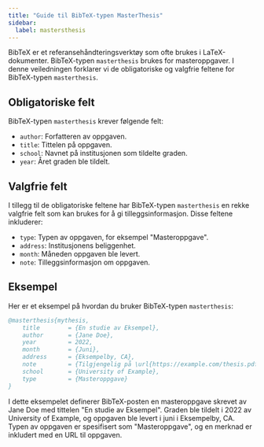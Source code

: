 ```yaml
---
title: "Guide til BibTeX-typen MasterThesis"
sidebar:
  label: mastersthesis
---
```



BibTeX er et referansehåndteringsverktøy som ofte brukes i LaTeX-dokumenter. BibTeX-typen `masterthesis` brukes for masteroppgaver. I denne veiledningen forklarer vi de obligatoriske og valgfrie feltene for BibTeX-typen `masterthesis`.

<CiteDrive/>

## Obligatoriske felt

BibTeX-typen `masterthesis` krever følgende felt:

-   `author`: Forfatteren av oppgaven.
-   `title`: Tittelen på oppgaven.
-   `school`: Navnet på institusjonen som tildelte graden.
-   `year`: Året graden ble tildelt.

## Valgfrie felt

I tillegg til de obligatoriske feltene har BibTeX-typen `masterthesis` en rekke valgfrie felt som kan brukes for å gi tilleggsinformasjon. Disse feltene inkluderer:

-   `type`: Typen av oppgaven, for eksempel "Masteroppgave".
-   `address`: Institusjonens beliggenhet.
-   `month`: Måneden oppgaven ble levert.
-   `note`: Tilleggsinformasjon om oppgaven.

## Eksempel

Her er et eksempel på hvordan du bruker BibTeX-typen `masterthesis`:

```bibtex
@masterthesis{mythesis,
	title        = {En studie av Eksempel},
	author       = {Jane Doe},
	year         = 2022,
	month        = {Juni},
	address      = {Eksempelby, CA},
	note         = {Tilgjengelig på \url{https://example.com/thesis.pdf}},
	school       = {University of Example},
	type         = {Masteroppgave}
}
```

I dette eksempelet definerer BibTeX-posten en masteroppgave skrevet av Jane Doe med tittelen "En studie av Eksempel". Graden ble tildelt i 2022 av University of Example, og oppgaven ble levert i juni i Eksempelby, CA. Typen av oppgaven er spesifisert som "Masteroppgave", og en merknad er inkludert med en URL til oppgaven.
